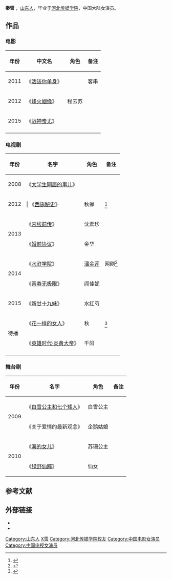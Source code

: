{{艺人<!--导演、男演员、女演员、男歌手、女歌手、节目主持-->
| 图片     = 
| 图片简介 = 
| 姓名     = 秦雪
| 类型     = 女艺人
| 原名     = 
| 英文名   = 
| 綽號     = 
| 国籍     = {{PRC}}
| 民族     = 汉族
| 出生日期 = {{birth_date_and_age|1990|7|31}}
| 出生地点 = [[山东省|山东省]] 
| 逝世日期 = <!--卒年在前生年在后{{death date and age|}} -->
| 逝世地点 = 
| 职业     = 演员
| 语言     = 汉语
| 教育程度 = [[河北传媒学院|河北传媒学院]]
| 宗教信仰 = 
| 配偶     = <!--  {{marriage|姓名||}}  -->
| 儿女     = 
| 父母     = 
| 活跃年代 = 2008年至今
| 代表作   = 《西施秘史》<br>《英雄时代·炎黄大帝》<br>《活该你单身》
| 经纪公司 = 京都世纪文化发展有限公司
| 奖项     =  <!--  {{Awards|award= |year= |title= }} -->
| 网站     = <!-- {{URL|www.example.com}} -->
| IMDb     = 
}}
'''秦雪'''<!-- {{BD|||||catIdx=}} -->，[[山东人|山东人]]，毕业于[[河北传媒学院|河北传媒学院]]，中国大陆女演员。

==作品==
===电影===
{| class="wikitable"
|-
! 年份 !! 中文名 !! 角色  !! 备注
|-
| 2011 || 《[[活该你单身|活该你单身]]》|| || 客串 
|-
| 2012 || 《[[烽火姻缘|烽火姻缘]]》 || 程云苏 || 
|-
| 2015 || 《[[战神蚩尤|战神蚩尤]]》 ||  || 
|-
|}

===电视剧===
{| class="wikitable"
|-
! 年份 !! 名字 !! 角色 !! 备注
|-
| 2008 || 《[[大学生同居的事儿|大学生同居的事儿]]》|| ||    
|-
| 2012||| 《[[西施秘史|西施秘史]]》 || 秋蝉 ||<ref>{{cite news |author= |url=http://ent.sina.com.cn/v/m/2012-03-05/11163572416.shtml |title=秦雪加盟《西施秘史》大结局演绎痴情虐恋(图) |newspaper=新浪 |date=2012-03-05|accessdate=2014-12-27 |archive-date=2014-12-27 |archive-url=https://web.archive.org/web/20141227134403/http://ent.sina.com.cn/v/m/2012-03-05/11163572416.shtml |dead-url=no}}</ref>
|-
|rowspan=2 | 2013 || 《[[内线前传|内线前传]]》 || 沈素珍 || 
|- 
| 《[[婚前协议|婚前协议]]》 || 金华 ||   
|- 
|rowspan=2 | 2014 || 《[[水浒学院|水浒学院]]》 || [[潘金莲|潘金莲]] || 网剧<ref>{{cite news |author= |url=http://news.xinhuanet.com/ent/2014-07/03/c_126705960.htm |title=《水浒学院》上线 秦雪变身霸气版潘金莲(图) |newspaper=新华网 |date=2014-07-03|accessdate=2014-12-27 |archive-date=2014-12-27 |archive-url=https://web.archive.org/web/20141227183438/http://news.xinhuanet.com/ent/2014-07/03/c_126705960.htm |dead-url=no }}</ref>
|-
| 《[[青春无极限|青春无极限]]》 || 阎佳妮 || 
|-
|2015|| 《[[新甘十九妹|新甘十九妹]]》 || 水红芍 ||    
|- 
|rowspan=2 | 待播 || 《[[花一样的女人|花一样的女人]]》 || 秋 || <ref>{{cite news |author= |url=http://yule.sohu.com/20121107/n356921005.shtml |title=《花一样的女人》撑起一片天 秦雪演顽强花边女 |newspaper=搜狐网 |date=2012-11-07 |accessdate=2014-12-27 |archive-date=2014-12-27 |archive-url=https://web.archive.org/web/20141227135030/http://yule.sohu.com/20121107/n356921005.shtml |dead-url=no }}</ref>  
|-
| 《[[英雄时代·炎黄大帝|英雄时代·炎黄大帝]]》 || 千阳 ||      
|-
|}

===舞台剧===
{| class="wikitable"
|-
! 年份 !! 名字  !! 角色 !! 备注
|-
|rowspan=2 | 2009 || 《[[白雪公主|白雪公主和七个矮人]]》 || 白雪公主 || 
|- 
| 《关于爱情的最新观念》 || 企鹅姑娘 ||
|-
|rowspan=2 | 2010 || 《[[海的女儿|海的女儿]]》 || 苏珊公主 || 
|- 
| 《[[绿野仙踪|绿野仙踪]]》 || 仙女 ||   
|}

==参考文献==
{{reflist}}

==外部链接==
*{{Sinaweibo|qinxuehoney}}
*{{Douban people|1325179}}

{{DEFAULTSORT:Q秦雪}}
[[Category:山东人|Category:山东人]]
[[Category:秦姓|X雪]]
[[Category:河北传媒学院校友|Category:河北传媒学院校友]]
[[Category:中国电影女演员|Category:中国电影女演员]]
[[Category:中国电视女演员|Category:中国电视女演员]]